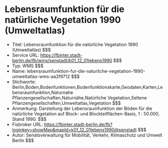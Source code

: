 # Lebensraumfunktion für die natürliche Vegetation 1990 (Umweltatlas)
- Titel: Lebensraumfunktion für die natürliche Vegetation 1990 (Umweltatlas) $$$
- Service URL: https://fbinter.stadt-berlin.de/fb/wms/senstadt/k01_12_01lebens1990 $$$
- Typ: WMS $$$
- Name: lebensraumfunktion-fur-die-naturliche-vegetation-1990-umweltatlas-wms-aa2f9712 $$$
- Stichworte: Berlin,Boden,Bodenfunktionen,Bodenfunktionskarte,Geodaten,Karten,Lebensraumfunktion,Naturnahe Pflanzengesellschaften,Naturnähe,Natürliche Vegetation,Seltene Pflanzengesellschaften,Umweltatlas,Vegetation $$$
- Anmerkung: Darstellung der Lebensraumfunktion der Böden für die natürliche Vegetation auf Block- und Blockteilflächen-Basis, 1 : 50.000, Stand 1990. $$$
- Fisbroker URL: https://fbinter.stadt-berlin.de/fb?loginkey=showMap&mapId=k01_12_01lebens1990@senstadt $$$
- Autor: Senatsverwaltung für Mobilität, Verkehr, Klimaschutz und Umwelt Berlin $$$

